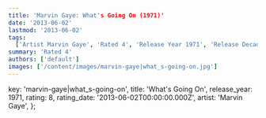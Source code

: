 ```yaml
---
title: 'Marvin Gaye: What's Going On (1971)'
date: '2013-06-02'
lastmod: '2013-06-02'
tags:
  ['Artist Marvin Gaye', 'Rated 4', 'Release Year 1971', 'Release Decade 1970']
summary: 'Rated 4'
authors: ['default']
images: ['/content/images/marvin-gaye|what_s-going-on.jpg']
---
```


  key: 'marvin-gaye|what_s-going-on',
  title: 'What's Going On',
  release_year: 1971,
  rating: 8,
  rating_date: '2013-06-02T00:00:00.000Z',
  artist: 'Marvin Gaye',
};

<MusicRating data={data} />
